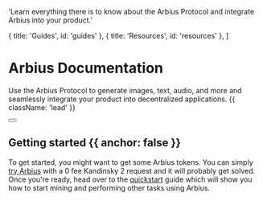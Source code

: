 
  'Learn everything there is to know about the Arbius Protocol and integrate Arbius into your product.'

  { title: 'Guides', id: 'guides' },
  { title: 'Resources', id: 'resources' },
]

<HeroPattern />

# Arbius Documentation

Use the Arbius Protocol to generate images, text, audio, and more and seamlessly integrate your product into decentralized applications. {{ className: 'lead' }}

<div className="not-prose mb-16 mt-6 flex gap-3">
  <Button href="/quickstart" arrow="right" children="Quickstart" />
</div>

## Getting started {{ anchor: false }}

To get started, you might want to get some Arbius tokens. You can simply [try Arbius](https://arbius.org/generate) with a 0 fee Kandinsky 2 request and it will probably get solved. Once you're ready, head over to the [quickstart](/quickstart) guide which will show you how to start mining and performing other tasks using Arbius.

<Guides />

<Resources />
